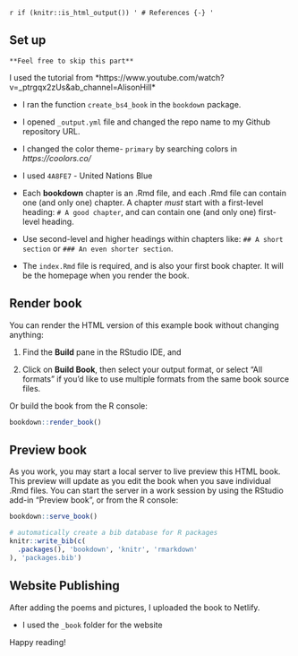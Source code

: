 `r if (knitr::is_html_output()) '
# References {-}
'`

## Set up 

`**Feel free to skip this part**`

I used the tutorial from *https://www.youtube.com/watch?v=_ptrgqx2zUs&ab_channel=AlisonHill*

- I ran the function `create_bs4_book` in the `bookdown` package.

- I opened `_output.yml` file and changed the repo name to my Github repository URL.

- I changed the color theme- `primary` by searching colors in *https://coolors.co/*

- I used `4A8FE7` - United Nations Blue

- Each **bookdown** chapter is an .Rmd file, and each .Rmd file can contain one (and only one) chapter. A chapter *must* start with a first-level heading: `# A good chapter`, and can contain one (and only one) first-level heading.

- Use second-level and higher headings within chapters like: `## A short section` or `### An even shorter section`.

- The `index.Rmd` file is required, and is also your first book chapter. It will be the homepage when you render the book.

## Render book

You can render the HTML version of this example book without changing anything:

1. Find the **Build** pane in the RStudio IDE, and

1. Click on **Build Book**, then select your output format, or select "All formats" if you'd like to use multiple formats from the same book source files.

Or build the book from the R console:

```r
bookdown::render_book()
```

## Preview book

As you work, you may start a local server to live preview this HTML book. This preview will update as you edit the book when you save individual .Rmd files. You can start the server in a work session by using the RStudio add-in "Preview book", or from the R console:

```r
bookdown::serve_book()
```


```r
# automatically create a bib database for R packages
knitr::write_bib(c(
  .packages(), 'bookdown', 'knitr', 'rmarkdown'
), 'packages.bib')
```

## Website Publishing 

After adding the poems and pictures, I uploaded the book to Netlify. 

- I used the `_book` folder for the website

Happy reading!



